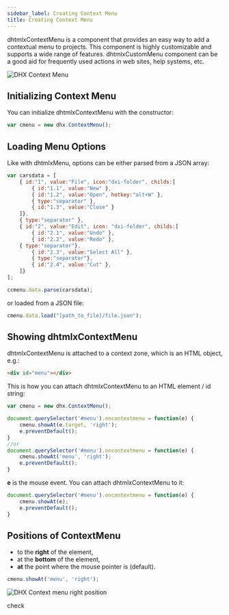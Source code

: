 ```yaml
---
sidebar_label: Creating Context Menu
title: Creating Context Menu
---          
```


dhtmlxContextMenu is a component that provides an easy way to add a contextual menu to projects. This component is highly customizable and supports a wide range of features. dhtmlxCustomMenu component can be a good aid for frequently used actions in web sites, help systems, etc.

![DHX Context Menu](../assets/menu/context.png)

## Initializing Context Menu

You can initialize dhtmlxContextMenu with the constructor:

~~~js
var cmenu = new dhx.ContextMenu();
~~~

## Loading Menu Options

Like with dhtmlxMenu, options can be either parsed from a JSON array:

~~~js
var carsdata = [
  	{ id:"1", value:"File", icon:"dxi-folder", childs:[
		{ id:"1.1", value:"New" },
		{ id:"1.2", value:"Open", hotkey:"alt+W" },
		{ type:"separator" },
		{ id:"1.3", value:"Close" }
  	]},
	{ type:"separator" },
	{ id:"2", value:"Edit", icon: "dxi-folder", childs:[
		{ id:"2.1", value:"Undo" },
		{ id:"2.2", value:"Redo" },
	{ type:"separator"},
		{ id:"2.3", value:"Select All" },
		{ type:"separator"},
		{ id:"2.4", value:"Cut" },
	]}
];

ccmenu.data.parse(carsdata);
~~~

or loaded from a JSON file:

~~~js
cmenu.data.load("[path_to_file]/file.json");
~~~

## Showing dhtmlxContextMenu

dhtmlxContextMenu is attached to a context zone, which is an HTML object, e.g.:

~~~html
<div id="menu"></div>
~~~

This is how you can attach dhtmlxContextMenu to an HTML element / id string:

~~~js
var cmenu = new dhx.ContextMenu();

document.querySelector('#menu').oncontextmenu = function(e) {
    cmenu.showAt(e.target, 'right');
    e.preventDefault();
}
//or
document.querySelector('#menu').oncontextmenu = function(e) {
    cmenu.showAt('menu', 'right');
    e.preventDefault();
}
~~~

<strong>e</strong> is the mouse event. You can attach dhtmlxContextMenu to it:

~~~js
document.querySelector('#menu').oncontextmenu = function(e) {
    cmenu.showAt(e);
    e.preventDefault();
}
~~~



## Positions of ContextMenu

<!-- dhtmlxContextMenu is shown with the [showAt()](todo) method. You can change the relative position of the menu by passing the second parameter of the method. A context menu can be shown: -->
- to the <strong>right</strong> of the element,
- at the <strong>bottom</strong> of the element,
- <strong>at</strong> the point where the mouse pointer is (default).

~~~js
cmenu.showAt('menu', 'right');
~~~

![DHX Context menu right position](../assets/menu/context_right.png)

 check